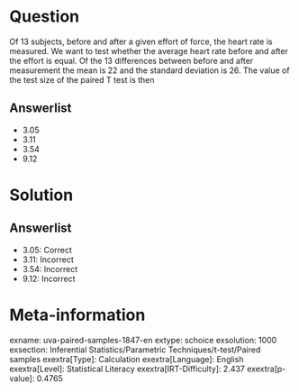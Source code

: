Question
========

Of 13 subjects, before and after a given effort of force, the heart rate is measured. We want to test whether the average heart rate before and after the effort is equal. Of the 13 differences between before and after measurement the mean is 22 and the standard deviation is 26. The value of the test size of the paired T test is then

Answerlist
----------

* 3.05
* 3.11
* 3.54
* 9.12

Solution
========

Answerlist
----------

* 3.05: Correct
* 3.11: Incorrect
* 3.54: Incorrect
* 9.12: Incorrect

Meta-information
================
exname: uva-paired-samples-1847-en
extype: schoice
exsolution: 1000
exsection: Inferential Statistics/Parametric Techniques/t-test/Paired samples
exextra[Type]: Calculation
exextra[Language]: English
exextra[Level]: Statistical Literacy
exextra[IRT-Difficulty]: 2.437
exextra[p-value]: 0.4765
